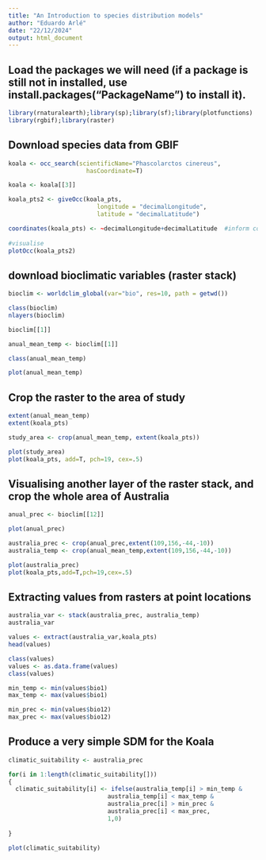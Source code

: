 ```yaml
---
title: "An Introduction to species distribution models"
author: "Eduardo Arlé"
date: "22/12/2024"
output: html_document
---
```


## Load the packages we will need (if a package is still not in installed, use install.packages("PackageName") to install it).

```r
library(rnaturalearth);library(sp);library(sf);library(plotfunctions)
library(rgbif);library(raster)
```


## Download species data from GBIF

```r
koala <- occ_search(scientificName="Phascolarctos cinereus",
                      hasCoordinate=T)

koala <- koala[[3]]

koala_pts2 <- giveOcc(koala_pts, 
                         longitude = "decimalLongitude",
                         latitude = "decimalLatitude")

coordinates(koala_pts) <- ~decimalLongitude+decimalLatitude  #inform coordinates
  
#visualise
plotOcc(koala_pts2)
```


## download bioclimatic variables (raster stack)

```r
bioclim <- worldclim_global(var="bio", res=10, path = getwd())

class(bioclim)
nlayers(bioclim)

bioclim[[1]]

anual_mean_temp <- bioclim[[1]]

class(anual_mean_temp)

plot(anual_mean_temp)
```


## Crop the raster to the area of study

```r
extent(anual_mean_temp)
extent(koala_pts)

study_area <- crop(anual_mean_temp, extent(koala_pts))

plot(study_area)
plot(koala_pts, add=T, pch=19, cex=.5)
```

## Visualising another layer of the raster stack, and crop the whole area of Australia

```r
anual_prec <- bioclim[[12]]

plot(anual_prec)

australia_prec <- crop(anual_prec,extent(109,156,-44,-10))
australia_temp <- crop(anual_mean_temp,extent(109,156,-44,-10))

plot(australia_prec)
plot(koala_pts,add=T,pch=19,cex=.5)
```


## Extracting values from rasters at point locations

```r
australia_var <- stack(australia_prec, australia_temp)
australia_var

values <- extract(australia_var,koala_pts)
head(values)

class(values)
values <- as.data.frame(values)
class(values)

min_temp <- min(values$bio1)
max_temp <- max(values$bio1)

min_prec <- min(values$bio12)
max_prec <- max(values$bio12)
```


## Produce a very simple SDM for the Koala

```r
climatic_suitability <- australia_prec

for(i in 1:length(climatic_suitability[]))
{
  climatic_suitability[i] <- ifelse(australia_temp[i] > min_temp &
                            australia_temp[i] < max_temp &
                            australia_prec[i] > min_prec &
                            australia_prec[i] < max_prec,
                            1,0)
  
}

plot(climatic_suitability)
```
